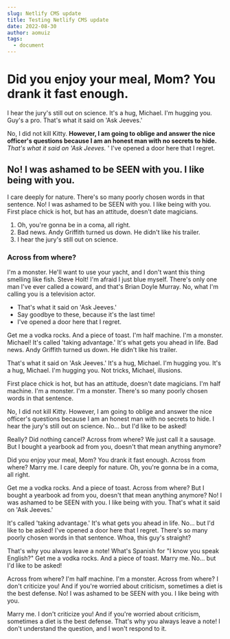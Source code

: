 ```yaml
---
slug: Netlify CMS update
title: Testing Netlify CMS update
date: 2022-08-30
author: aomuiz
tags:
  - document
---
```

# Did you enjoy your meal, Mom? You drank it fast enough.

I hear the jury's still out on science. It's a hug, Michael. I'm hugging you. Guy's a pro. That's what it said on 'Ask Jeeves.'

No, I did not kill Kitty. __However, I am going to oblige and answer the nice officer's questions because I am an honest man with no secrets to hide.__ *That's what it said on 'Ask Jeeves.* ' I've opened a door here that I regret.

## No! I was ashamed to be SEEN with you. I like being with you.

I care deeply for nature. There's so many poorly chosen words in that sentence. No! I was ashamed to be SEEN with you. I like being with you. First place chick is hot, but has an attitude, doesn't date magicians.

1. Oh, you're gonna be in a coma, all right.
2. Bad news. Andy Griffith turned us down. He didn't like his trailer.
3. I hear the jury's still out on science.

### Across from where?

I'm a monster. He'll want to use your yacht, and I don't want this thing smelling like fish. Steve Holt! I'm afraid I just blue myself. There's only one man I've ever called a coward, and that's Brian Doyle Murray. No, what I'm calling you is a television actor.

* That's what it said on 'Ask Jeeves.'
* Say goodbye to these, because it's the last time!
* I've opened a door here that I regret.

Get me a vodka rocks. And a piece of toast. I'm half machine. I'm a monster. Michael! It's called 'taking advantage.' It's what gets you ahead in life. Bad news. Andy Griffith turned us down. He didn't like his trailer.

That's what it said on 'Ask Jeeves.' It's a hug, Michael. I'm hugging you. It's a hug, Michael. I'm hugging you. Not tricks, Michael, illusions.

First place chick is hot, but has an attitude, doesn't date magicians. I'm half machine. I'm a monster. I'm a monster. There's so many poorly chosen words in that sentence.

No, I did not kill Kitty. However, I am going to oblige and answer the nice officer's questions because I am an honest man with no secrets to hide. I hear the jury's still out on science. No… but I'd like to be asked!

Really? Did nothing cancel? Across from where? We just call it a sausage. But I bought a yearbook ad from you, doesn't that mean anything anymore?

Did you enjoy your meal, Mom? You drank it fast enough. Across from where? Marry me. I care deeply for nature. Oh, you're gonna be in a coma, all right.

Get me a vodka rocks. And a piece of toast. Across from where? But I bought a yearbook ad from you, doesn't that mean anything anymore? No! I was ashamed to be SEEN with you. I like being with you. That's what it said on 'Ask Jeeves.'

It's called 'taking advantage.' It's what gets you ahead in life. No… but I'd like to be asked! I've opened a door here that I regret. There's so many poorly chosen words in that sentence. Whoa, this guy's straight?

That's why you always leave a note! What's Spanish for "I know you speak English?" Get me a vodka rocks. And a piece of toast. Marry me. No… but I'd like to be asked!

Across from where? I'm half machine. I'm a monster. Across from where? I don't criticize you! And if you're worried about criticism, sometimes a diet is the best defense. No! I was ashamed to be SEEN with you. I like being with you.

Marry me. I don't criticize you! And if you're worried about criticism, sometimes a diet is the best defense. That's why you always leave a note! I don't understand the question, and I won't respond to it.
